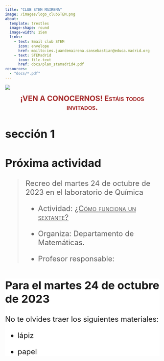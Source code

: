 ```yaml
---
title: "CLUB STEM MAIRENA"
image: /images/logo_clubSTEM.png
about: 
  template: trestles
  image-shape: round
  image-width: 15em
  links: 
    - text: Email club STEM
      icon: envelope
      href: mailto:ies.juandemairena.sansebastian@educa.madrid.org
    - text: STEMadrid
      icon: file-text
      href: docs/plan_stemadrid4.pdf
resources:
  - "docs/*.pdf"
---
```


![](images/juanDeMairena-01.png){fig-alt="Foto entrada IES Juan de Mairena"}

<center><font size=+2><font color="brown">[**¡VEN A CONOCERNOS! Estáis todos invitados.**]{.smallcaps}</font></center>

## sección 1

## Próxima actividad

> Recreo del martes 24 de octubre de 2023 en el laboratorio de Química
>
> -   Actividad: [[¿Cómo funciona un sextante?]{.underline}]{.smallcaps}
>
> -   Organiza: Departamento de Matemáticas.
>
> -   Profesor responsable:

::: {.callout-important style="background: white"}
## Para el martes 24 de octubre de 2023

No te olvides traer los siguientes materiales:

-   lápiz

-   papel
:::
